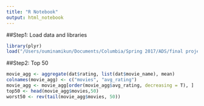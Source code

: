 ```yaml
---
title: "R Notebook"
output: html_notebook
---
```


##Step1: Load data and libraries
```r
library(plyr)
load("/Users/ouminamikun/Documents/Columbia/Spring 2017/ADS/final project/dat.RData")
```

##Step2: Top 50
```r
movie_agg <- aggregate(dat$rating, list(dat$movie_name), mean)
colnames(movie_agg) <- c("movies", "avg_rating")
movie_agg <- movie_agg[order(movie_agg$avg_rating, decreasing = T), ]
top50 <- head(movie_agg$movies,50)
worst50 <- rev(tail(movie_agg$movies, 50))
```